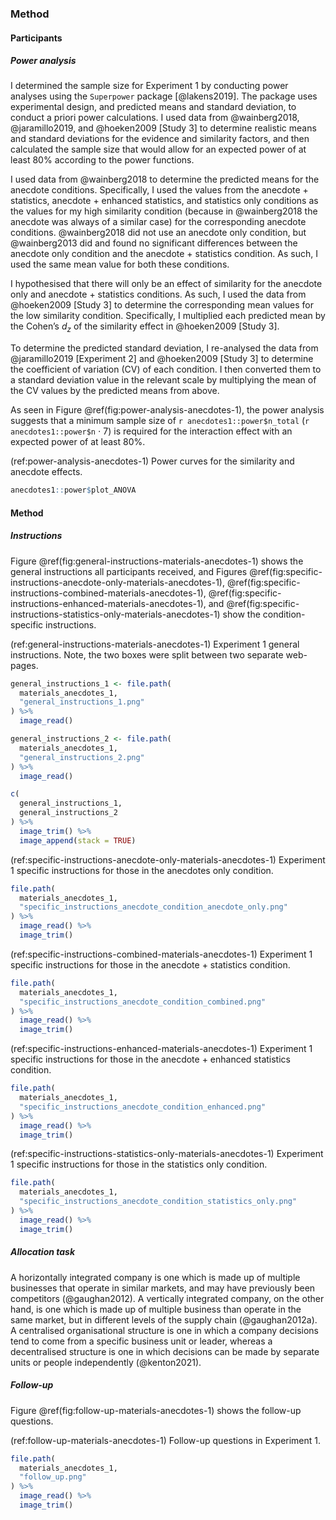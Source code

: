 ### Method {#method-anecdotes-1-appendix}

#### Participants

##### Power analysis {#power-analysis-anecdotes-1}

I determined the sample size for Experiment 1 by conducting power analyses using
the `Superpower` package [@lakens2019]. The package uses experimental design,
and predicted means and standard deviation, to conduct a priori power
calculations. I used data from @wainberg2018, @jaramillo2019, and @hoeken2009
[Study 3] to determine realistic means and standard deviations for the evidence
and similarity factors, and then calculated the sample size that would allow for
an expected power of at least 80% according to the power functions.

I used data from @wainberg2018 to determine the predicted means for the anecdote
conditions. Specifically, I used the values from the anecdote + statistics,
anecdote + enhanced statistics, and statistics only conditions as the values for
my high similarity condition (because in @wainberg2018 the anecdote was always
of a similar case) for the corresponding anecdote conditions. @wainberg2018 did
not use an anecdote only condition, but @wainberg2013 did and found no
significant differences between the anecdote only condition and the anecdote +
statistics condition. As such, I used the same mean value for both these
conditions.

I hypothesised that there will only be an effect of similarity for the anecdote
only and anecdote + statistics conditions. As such, I used the data from
@hoeken2009 [Study 3] to determine the corresponding mean values for the low
similarity condition. Specifically, I multiplied each predicted mean by the
Cohen's $d_z$ of the similarity effect in @hoeken2009 [Study 3].

To determine the predicted standard deviation, I re-analysed the data from
@jaramillo2019 [Experiment 2] and @hoeken2009 [Study 3] to determine the
coefficient of variation (CV) of each condition. I then converted them to a
standard deviation value in the relevant scale by multiplying the mean of the CV
values by the predicted means from above.

As seen in Figure \@ref(fig:power-analysis-anecdotes-1), the power analysis
suggests that a minimum sample size of `r anecdotes1::power$n_total`
(`r anecdotes1::power$n` $\cdot$ 7) is required for the interaction effect with
an expected power of at least 80%.

(ref:power-analysis-anecdotes-1) Power curves for the similarity and anecdote effects.

```r
anecdotes1::power$plot_ANOVA
```

#### Method

##### Instructions {#instructions-materials-anecdotes-1-appendix}

Figure \@ref(fig:general-instructions-materials-anecdotes-1) shows the general
instructions all participants received, and
Figures \@ref(fig:specific-instructions-anecdote-only-materials-anecdotes-1), \@ref(fig:specific-instructions-combined-materials-anecdotes-1), \@ref(fig:specific-instructions-enhanced-materials-anecdotes-1),
and \@ref(fig:specific-instructions-statistics-only-materials-anecdotes-1) show
the condition-specific instructions.

(ref:general-instructions-materials-anecdotes-1) Experiment 1 general instructions. Note, the two boxes were split between two separate web-pages.

```r
general_instructions_1 <- file.path(
  materials_anecdotes_1,
  "general_instructions_1.png"
) %>%
  image_read()

general_instructions_2 <- file.path(
  materials_anecdotes_1,
  "general_instructions_2.png"
) %>%
  image_read()

c(
  general_instructions_1,
  general_instructions_2
) %>%
  image_trim() %>%
  image_append(stack = TRUE)
```

(ref:specific-instructions-anecdote-only-materials-anecdotes-1) Experiment 1 specific instructions for those in the anecdotes only condition.

```r
file.path(
  materials_anecdotes_1,
  "specific_instructions_anecdote_condition_anecdote_only.png"
) %>%
  image_read() %>%
  image_trim()
```

(ref:specific-instructions-combined-materials-anecdotes-1) Experiment 1 specific instructions for those in the anecdote + statistics condition.

```r
file.path(
  materials_anecdotes_1,
  "specific_instructions_anecdote_condition_combined.png"
) %>%
  image_read() %>%
  image_trim()
```

(ref:specific-instructions-enhanced-materials-anecdotes-1) Experiment 1 specific instructions for those in the anecdote + enhanced statistics condition.

```r
file.path(
  materials_anecdotes_1,
  "specific_instructions_anecdote_condition_enhanced.png"
) %>%
  image_read() %>%
  image_trim()
```

(ref:specific-instructions-statistics-only-materials-anecdotes-1) Experiment 1 specific instructions for those in the statistics only condition.

```r
file.path(
  materials_anecdotes_1,
  "specific_instructions_anecdote_condition_statistics_only.png"
) %>%
  image_read() %>%
  image_trim()
```

##### Allocation task {#allocation-materials-anecdotes-1}

A horizontally integrated company is one which is made up of multiple businesses
that operate in similar markets, and may have previously been competitors
(@gaughan2012). A vertically integrated company, on the other hand, is one which
is made up of multiple business than operate in the same market, but in
different levels of the supply chain (@gaughan2012a). A centralised
organisational structure is one in which a company decisions tend to come from a
specific business unit or leader, whereas a decentralised structure is one in
which decisions can be made by separate units or people independently
(@kenton2021).

##### Follow-up {#follow-up-materials-anecdotes-1}

Figure \@ref(fig:follow-up-materials-anecdotes-1) shows the follow-up questions.

(ref:follow-up-materials-anecdotes-1) Follow-up questions in Experiment 1.

```r
file.path(
  materials_anecdotes_1,
  "follow_up.png"
) %>%
  image_read() %>%
  image_trim()
```
